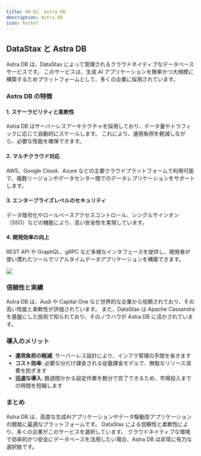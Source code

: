 ```yaml
---
title: 00-02. Astra DB
description: Astra DB
icon: Rocket
---
```


## DataStax と Astra DB

Astra DB は、DataStax によって管理されるクラウドネイティブなデータベースサービスです。
このサービスは、生成 AI アプリケーションを簡単かつ大規模に構築するためプラットフォームとして、多くの企業に採用されています。

### Astra DB の特徴

#### 1. スケーラビリティと柔軟性

Astra DB はサーバーレスアーキテクチャを採用しており、データ量やトラフィックに応じて自動的にスケールします。
これにより、運用負担を軽減しながら、必要な性能を確保できます。

#### 2. マルチクラウド対応

AWS、Google Cloud、Azure などの主要クラウドプラットフォームで利用可能で、複数リージョンやデータセンター間でのデータレプリケーションをサポートします。

#### 3. エンタープライズレベルのセキュリティ

データ暗号化やロールベースアクセスコントロール、シングルサインオン（SSO）などの機能により、高い安全性を実現しています。

#### 4. 開発効率の向上

REST API や GraphQL、gRPC など多様なインタフェースを提供し、開発者が使い慣れたツールでリアルタイムデータアプリケーションを構築できます。

![](/hands-on/02-movie-recommendations-app/00_02_astra_db/astra_db_main_features.svg)

### 信頼性と実績

Astra DB は、Audi や Capital One など世界的な企業から信頼されており、その高い性能と柔軟性が評価されています。
また、DataStax は Apache Cassandra を基盤にした技術で知られており、そのノウハウが Astra DB に活かされています。

### 導入のメリット

- **運用負担の軽減**: サーバーレス設計により、インフラ管理の手間を省きます
- **コスト効率**: 必要な分だけ課金される従量課金モデルで、無駄なリソース消費を防ぎます
- **迅速な導入**: 数週間かかる設定作業を数分で完了できるため、市場投入までの時間を短縮します

### まとめ

Astra DB は、高度な生成AIアプリケーションやデータ駆動型アプリケーションの開発に最適なプラットフォームです。
DataStax による信頼性と柔軟性により、多くの企業がこのサービスを選択しています。
クラウドネイティブな環境で効率的かつ安全にデータベースを活用したい場合、Astra DB は非常に有力な選択肢です。
